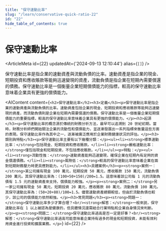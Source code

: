 ```yaml
---
title: "保守速動比率"
slug: "/learn/conservative-quick-ratio-22"
id: "22"
hide_table_of_contents: true
---
```



# 保守速動比率

<ArticleMeta id={22} updatedAt={'2024-09-13 12:10:44'} alias={`[]`} />
<div className='border-solid border-b border-t-0 my-4 border-[var(--ifm-color-gray-300)]' />

保守速動比率是指企業的速動資產與流動負債的比率。速動資產是指企業的現金、短期投資和應收賬款等能夠迅速變現的資產，流動負債是指企業在短期內需要償還的債務。保守速動比率是一個衡量企業短期償債能力的指標，較高的保守速動比率意味着企業具有更強的償債能力。

<AIContent content={`<h2>保守速動比率</h2><h3>定義</h3><p>保守速動比率是指企業的速動資產與流動負債的比率。速動資產包括企業的現金、短期投資和應收賬款等能夠迅速變現的資產，而流動負債則是企業在短期內需要償還的債務。保守速動比率是一個衡量企業短期償債能力的重要指標，較高的保守速動比率意味着企業具有更強的償債能力。</p><h3>起源</h3><p>保守速動比率的概念源於傳統的財務分析方法，最早可以追溯到 20 世紀初期。當時，財務分析師們開始關注企業的流動性和償債能力，並逐漸發展出一系列指標來衡量這些方面的表現。保守速動比率作為其中之一，逐漸被廣泛應用於企業財務健康狀況的評估。</p><h3>類別與特點</h3><p>保守速動比率主要有以下幾種分類：</p><ul><li><strong>標準速動比率：</strong>包括現金、短期投資和應收賬款。</li><li><strong>嚴格速動比率：</strong>僅包括現金和短期投資，不包括應收賬款。</li></ul><p>特點：</p><ul><li><strong>流動性強：</strong>速動資產能夠迅速變現，確保企業在短期內有足夠的資金償還債務。</li><li><strong>風險低：</strong>較高的保守速動比率意味着企業在面對短期財務壓力時更具應對能力。</li></ul><h3>具體案例</h3><p><strong>案例一：</strong>某公司擁有現金 100 萬元，短期投資 50 萬元，應收賬款 150 萬元，流動負債 200 萬元。其保守速動比率為：(100+50+150)/200=1.5。這意味着該公司每 1 元的流動負債有 1.5 元的速動資產來支持，償債能力較強。</p><p><strong>案例二：</strong>另一家公司擁有現金 50 萬元，短期投資 20 萬元，應收賬款 80 萬元，流動負債 100 萬元。其保守速動比率為：(50+20+80)/100=1.5。儘管速動資產總額較低，但由於流動負債也較少，該公司的償債能力依然較強。</p><h3>常見問題</h3><p><strong>問題一：</strong>保守速動比率多少才算合理？<br/><strong>解答：</strong>一般來説，保守速動比率在 1 以上被認為是健康的，但具體情況還需結合行業特點和企業自身情況來判斷。</p><p><strong>問題二：</strong>保守速動比率過高是否一定是好事？<br/><strong>解答：</strong>保守速動比率過高可能意味着企業持有過多的現金和短期投資，未能有效利用資金進行投資和擴展業務。</p>`} id={22} />
